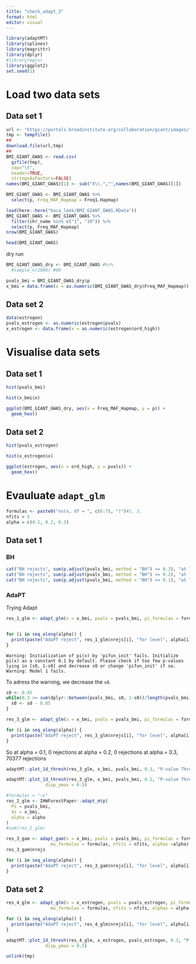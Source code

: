 ```yaml
---
title: "check_adapt_2"
format: html
editor: visual
---
```


```r
library(adaptMT)
library(splines)
library(magrittr)
library(dplyr)
#library(mgcv)
library(ggplot2)
set.seed(1)
```

# Load two data sets

## Data set 1

```r
url <- "https://portals.broadinstitute.org/collaboration/giant/images/f/f0/All_ancestries_SNP_gwas_mc_merge_nogc.tbl.uniq.gz"
tmp <- tempfile()
##
download.file(url,tmp)
##
BMI_GIANT_GWAS <- read.csv(
  gzfile(tmp),
  sep="\t",
  header=TRUE,
  stringsAsFactors=FALSE)
names(BMI_GIANT_GWAS)[1] <- sub("X\\.","",names(BMI_GIANT_GWAS)[1])

BMI_GIANT_GWAS <- BMI_GIANT_GWAS %>%
  select(p, Freq_MAF_Hapmap = Freq1.Hapmap)
```

```r
load(here::here("boca_leek/BMI_GIANT_GWAS.RData"))
BMI_GIANT_GWAS <- BMI_GIANT_GWAS %>%
  filter(chr_name %in% c("1", "10")) %>%
  select(p, Freq_MAF_Hapmap)
nrow(BMI_GIANT_GWAS)
```

```r
head(BMI_GIANT_GWAS)
```

dry run

```r
BMI_GIANT_GWAS_dry <- BMI_GIANT_GWAS #%>%
  #sample_n(2000) #00
```

```r
pvals_bmi = BMI_GIANT_GWAS_dry$p
x_bmi = data.frame(x = as.numeric(BMI_GIANT_GWAS_dry$Freq_MAF_Hapmap))
```

## Data set 2

```r
data(estrogen)
pvals_estrogen <- as.numeric(estrogen$pvals)
x_estrogen <- data.frame(x = as.numeric(estrogen$ord_high))
```

# Visualise data sets

## Data set 1

```r
hist(pvals_bmi)
```

```r
hist(x_bmi$x)
```

```r
ggplot(BMI_GIANT_GWAS_dry, aes(x = Freq_MAF_Hapmap, y = p)) +
  geom_hex()
```

## Data set 2

```r
hist(pvals_estrogen)
```

```r
hist(x_estrogen$x)
```

```r
ggplot(estrogen, aes(x = ord_high, y = pvals)) +
  geom_hex()
```

# Evauluate `adapt_glm`

```r
formulas <- paste0("ns(x, df = ", c(6:7), ")")#1, 3, 
nfits = 5
alpha = c(0.1, 0.2, 0.3)
```

## Data set 1

### BH
```r
cat("BH rejects", sum(p.adjust(pvals_bmi, method = "BH") <= 0.3), "at level 0.3\n")
cat("BH rejects", sum(p.adjust(pvals_bmi, method = "BH") <= 0.2), "at level 0.2\n")
cat("BH rejects", sum(p.adjust(pvals_bmi, method = "BH") <= 0.1), "at level 0.1\n")
```

### AdaPT
Trying Adapt

```r
res_1_glm <- adapt_glm(x = x_bmi, pvals = pvals_bmi, pi_formulas = formulas, mu_formulas = formulas, nfits = nfits, alphas = alpha)


for (i in seq_along(alpha)) {
  print(paste("AdaPT reject", res_1_glm$nrejs[i], "for level", alpha[i]))
}
```

```         
Warning: Initialization of pi(x) by 'pifun_init' fails. Initialize pi(x) as a constant 0.1 by default. Please check if too few p-values lying in [s0, 1-s0] and decrease s0 or change 'pifun_init' if so. Warning: Model 1 fails.
```

To adress the warning, we decrease the `s0`.
```r
s0 <- 0.45
while(0.3 >= sum(dplyr::between(pvals_bmi, s0, 1-s0))/length(pvals_bmi)){
  s0 <- s0 - 0.05
}
```

```r
res_3_glm <- adapt_glm(x = x_bmi, pvals = pvals_bmi, pi_formulas = formulas, mu_formulas = formulas, nfits = nfits, alphas =alpha, s0 = rep(s0, length(pvals_bmi)))

for (i in seq_along(alpha)) {
  print(paste("AdaPT reject", res_3_glm$nrejs[i], "for level", alpha[i]))
}
```

So at alpha = 0.1, 0 rejections at alpha = 0.2, 0 rejections at alpha = 0.3, 70377 rejections
```r
adaptMT::plot_1d_thresh(res_3_glm, x_bmi, pvals_bmi, 0.3, "P-value Thresholds (alpha = 0.3)", disp_ymax = 0.5)
```

```r
adaptMT::plot_1d_thresh(res_3_glm, x_bmi, pvals_bmi, 0.2, "P-value Thresholds (alpha = 0.2)",
               disp_ymax = 0.5)
```

```r
#formulas = "~x"
res_2_glm <- IHWForestPaper::adapt_mtp(
  Ps = pvals_bmi,
  Xs = x_bmi,
  alpha = alpha
)
#sum(res_2_glm)
```

```r
res_3_gam <- adapt_gam(x = x_bmi, pvals = pvals_bmi, pi_formulas = formulas,
                 mu_formulas = formulas, nfits = nfits, alphas =alpha)
res_3_gam$nrejs

for (i in seq_along(alpha)) {
  print(paste("AdaPT reject", res_3_gam$nrejs[i], "for level", alpha[i]))
}
```

## Data set 2

```r
res_4_glm <- adapt_glm(x = x_estrogen, pvals = pvals_estrogen, pi_formulas = formulas,
                 mu_formulas = formulas, nfits = nfits, alphas = alpha)

for (i in seq_along(alpha)) {
  print(paste("AdaPT reject", res_4_glm$nrejs[i], "for level", alpha[i]))
}
```

```r
adaptMT::plot_1d_thresh(res_4_glm, x_estrogen, pvals_estrogen, 0.3, "P-value Thresholds (alpha = 0.3)",
               disp_ymax = 0.5)
```

```r
unlink(tmp)
```
